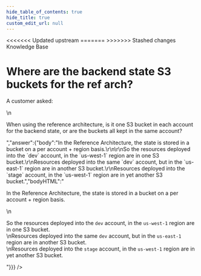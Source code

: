 ```yaml
---
hide_table_of_contents: true
hide_title: true
custom_edit_url: null
---
```



<head>
<<<<<<< Updated upstream
  <link rel="canonical" href="https://github.com/tnn-tnn-tnn-tnn-tnn-gruntwork-io/knowledge-base/discussions/42" />
=======
  <link rel="canonical" href="https://github.com/tnn-gruntwork-io/knowledge-base/discussions/42" />
>>>>>>> Stashed changes
</head>

<CenterLayout>
<span className="searchCategory">Knowledge Base</span>
<h1>Where are the backend state S3 buckets for the ref arch?</h1>
<GitHub discussion={{"id":"D_kwDOF8slf84AN7zA","number":42,"author":{"login":"rhoboat"},"title":"Where are the backend state S3 buckets for the ref arch?","body":"A customer asked:\r\n\r\nWhen using the reference architecture, is it one S3 bucket in each account for the backend state, or are the buckets all kept in the same account?\r\n","bodyHTML":"<p dir=\"auto\">A customer asked:</p>\n<p dir=\"auto\">When using the reference architecture, is it one S3 bucket in each account for the backend state, or are the buckets all kept in the same account?</p>","answer":{"body":"In the Reference Architecture, the state is stored in a bucket on a per account + region basis.\r\n\r\nSo the resources deployed into the `dev` account, in the `us-west-1` region are in one S3 bucket.\r\nResources deployed into the same `dev` account, but in the `us-east-1` region are in another S3 bucket.\r\nResources deployed into the `stage` account, in the `us-west-1` region are in yet another S3 bucket.","bodyHTML":"<p dir=\"auto\">In the Reference Architecture, the state is stored in a bucket on a per account + region basis.</p>\n<p dir=\"auto\">So the resources deployed into the <code class=\"notranslate\">dev</code> account, in the <code class=\"notranslate\">us-west-1</code> region are in one S3 bucket.<br>\nResources deployed into the same <code class=\"notranslate\">dev</code> account, but in the <code class=\"notranslate\">us-east-1</code> region are in another S3 bucket.<br>\nResources deployed into the <code class=\"notranslate\">stage</code> account, in the <code class=\"notranslate\">us-west-1</code> region are in yet another S3 bucket.</p>"}}} />

</CenterLayout>
  

<!-- ##DOCS-SOURCER-START
{
  "sourcePlugin": "github-discussions",
  "hash": "d210d72c96db27859844ab7738eb68fb"
}
##DOCS-SOURCER-END -->
